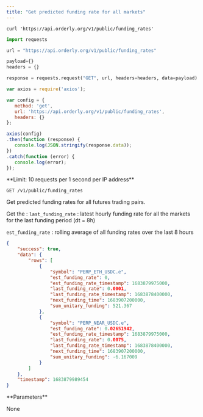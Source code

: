 ```yaml
---
title: "Get predicted funding rate for all markets"
---
```


<RequestExample>

```shell shell
curl 'https://api.orderly.org/v1/public/funding_rates'
```


```python python
import requests

url = "https://api.orderly.org/v1/public/funding_rates"

payload={}
headers = {}

response = requests.request("GET", url, headers=headers, data=payload)

```

```javascript javascript
var axios = require('axios');

var config = {
   method: 'get',
   url: 'https://api.orderly.org/v1/public/funding_rates',
   headers: {}
};

axios(config)
.then(function (response) {
   console.log(JSON.stringify(response.data));
})
.catch(function (error) {
   console.log(error);
});

```
</RequestExample>
**Limit: 10 requests per 1 second per IP address**

`GET /v1/public/funding_rates`

Get predicted funding rates for all futures trading pairs.

Get the : 
`last_funding_rate` : latest hourly funding rate for all the markets for the last funding period (dt = 8h)

`est_funding_rate` : rolling average of all funding rates over the last 8 hours 
<ResponseExample>

```json
{
    "success": true,
    "data": {
        "rows": [
            {
                "symbol": "PERP_ETH_USDC.e",
                "est_funding_rate": 0,
                "est_funding_rate_timestamp": 1683879975000,
                "last_funding_rate": 0.0001,
                "last_funding_rate_timestamp": 1683878400000,
                "next_funding_time": 1683907200000,
                "sum_unitary_funding": 521.367
            },
            {
                "symbol": "PERP_NEAR_USDC.e",
                "est_funding_rate": 0.02651942,
                "est_funding_rate_timestamp": 1683879975000,
                "last_funding_rate": 0.0075,
                "last_funding_rate_timestamp": 1683878400000,
                "next_funding_time": 1683907200000,
                "sum_unitary_funding": -6.167009
            }
        ]
    },
    "timestamp": 1683879989454
}
```
</ResponseExample>
**Parameters**

None

